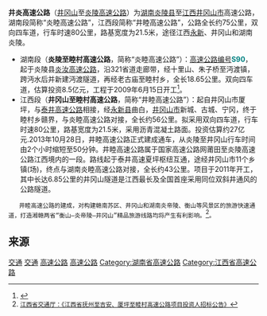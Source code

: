 '''井炎高速公路'''（[[井冈山市|井冈山]]至[[炎陵县|炎陵]][[高速公路|高速公路]]）为[[湖南省|湖南]][[炎陵县|炎陵县]]至[[江西省|江西]][[井冈山市|井冈山市]]高速公路，湖南段简称“炎睦高速公路”，江西段简称“井睦高速公路”，公路全长约75公里，双向四车道，行车时速80公里，路基宽度为21.5米，途径江西[[永新县|永新]]、井冈山和湖南炎陵。
* 湖南段（'''炎陵至睦村高速公路'''，简称“炎睦高速公路”）：[[湖南高速公路|高速公路编号]]'''<font color=#008080>S90</font>'''，起于炎陵县[[炎汝高速公路|炎汝高速公路]]，沿321省道走廊带，经十里山、朱子桥至沔渡镇，跨沔水后并新建沔渡隧道，再经老古庙至睦村乡，全长18.65公里。双向四车道，估算投资8.5亿元，工程于2009年6月15日开工<ref>{{Cite web |url=http://ylx.zhuzhou.hunancom.gov.cn/tzgg/40420.htm |title=炎陵商务网：《炎陵县举行炎睦高速公路开工仪式》 |accessdate=2009-10-09 |archive-date=2009-12-24 |archive-url=https://web.archive.org/web/20091224165152/http://ylx.zhuzhou.hunancom.gov.cn/tzgg/40420.htm |dead-url=no }}</ref>。 
* 江西段（'''井冈山至睦村高速公路'''，简称“井睦高速公路”）：起自井冈山市厦坪，与[[泰井高速公路|泰井高速公路]]相接，经[[永新县|永新县]]曲白，[[井冈山市|井冈山市]]新城、古城、宁冈，终于睦村乡赣界，与炎睦高速公路对接，全长约56公里。拟采用双向四车道，行车时速80公里，路基宽度为21.5米，采用沥青混凝土路面。投资估算约27亿元.2013年10月28日，井睦高速公路正式建成通车，从炎陵至井冈山行车时间由2个小时缩短至50分钟。井睦高速公路属于国家高速公路网莆田至炎陵高速公路江西境内的一段。路线起于泰井高速夏坪枢纽互通，途经井冈山市11个乡镇(场)，终点与湖南炎睦高速公路对接，全长约43公里。项目于2011年开工，其中长达6.85公里的井冈山隧道是江西最长及全国首座采用同位双斜井通风的公路隧道。
 
    井睦高速公路的建成，对构建赣南苏区、井冈山和湖南炎帝陵、衡山等风景区的旅游快速通道，打造湘赣两省“衡山—炎帝陵—井冈山”精品旅游线路均将产生有利影响。<ref>[http://wcm.moc.gov.cn:9000/preview/06jiangxi/zhaotoub/200905/t20090522_584586.html 江西省交通厅：《江西省抚州至吉安、厦坪至睦村高速公路项目投资人招标公告》]{{dead link|date=2017年11月 |bot=InternetArchiveBot |fix-attempted=yes }}</ref>。

==来源==
{{Reflist}}
{{湖南省高速公路}}
[[Category:炎陵县|交通]]
[[Category:井冈山市|交通]]
[[Category:吉安交通|高速公路]]
[[Category:株洲交通|高速公路]]
[[Category:湖南省高速公路|Category:湖南省高速公路]]
[[Category:江西省高速公路|Category:江西省高速公路]]